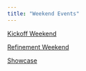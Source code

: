 ```yaml
---
title: "Weekend Events"
---
```


[Kickoff Weekend](kickoff.qmd)

[Refinement Weekend](refinement.qmd)

[Showcase](showcase.qmd)